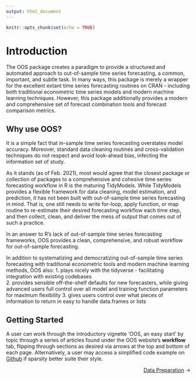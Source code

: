 ```yaml
---
output: html_document
---
```


```r
knitr::opts_chunk$set(echo = TRUE)
```

# Introduction

The OOS package creates a paradigm to provide a structured and automated approach to out-of-sample time series forecasting, a common, important, and subtle task. In many ways, this package is merely a wrapper for the excellent extant time series forecasting routines on CRAN - including both traditional econometric time series models and modern machine learning techniques. However, this package additionally provides a modern and comprehensive set of forecast combination tools and forecast comparison metrics. 


## Why use OOS?

It is a simple fact that in-sample time series forecasting overstates model accuracy. Moreover, standard data cleaning routines and cross-validation techniques do not respect and avoid look-ahead bias, infecting the information set of study. 

As it stands (as of Feb. 2021), most would agree that the closest package or collection of packages to a comprehensive and cohesive time series forecasting workflow in R is the maturing TidyModels. While TidyModels provides a flexible framework for data cleaning, model estimation, and prediction, it has not been built with out-of-sample time series forecasting in mind. That is, one still needs to write for-loop, apply function, or map routine to re-estimate their desired forecasting workflow each time step, and then collect, clean, and deliver the mess of output that comes out of such a practice.

In an answer to R's lack of out-of-sample time series forecasting frameworks, OOS provides a clean, comprehensive, and robust workflow for out-of-sample forecasting. 

In addition to systematizing and democratizing out-of-sample time series forecasting with traditional econometric tools and modern machine learning methods, OOS also:
1. plays nicely with the tidyverse - facilitating integration with existing codebases   
2. provides sensible off-the-shelf defaults for new forecasters, while giving advanced users full control over all model and training function parameters for maximum flexibility
3. gives users control over what pieces of information to return in easy to handle data.frames or lists  


## Getting Started

A user can work through the introductory vignette 'OOS, an easy start' by topic through a series of articles found under the OOS website's **workflow** tab, flipping through sections as desired via arrows at the top and bottom of each page. Alternatively, a user may access a simplified code example on [Github](https://github.com/tylerJPike/OOS) if sparsity better suite their style. 

[[Data Preparation](./1_data.html)  &#8594;]{style="float:right"}
